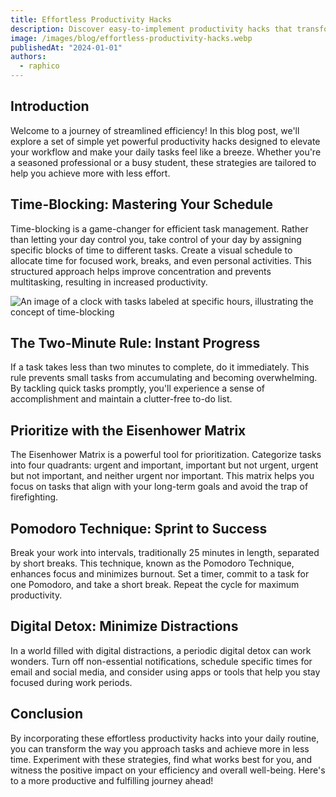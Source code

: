 ```yaml
---
title: Effortless Productivity Hacks
description: Discover easy-to-implement productivity hacks that transform your daily routine.
image: /images/blog/effortless-productivity-hacks.webp
publishedAt: "2024-01-01"
authors:
  - raphico
---
```


## Introduction

Welcome to a journey of streamlined efficiency! In this blog post, we'll explore a set of simple yet powerful productivity hacks designed to elevate your workflow and make your daily tasks feel like a breeze. Whether you're a seasoned professional or a busy student, these strategies are tailored to help you achieve more with less effort.

## Time-Blocking: Mastering Your Schedule

Time-blocking is a game-changer for efficient task management. Rather than letting your day control you, take control of your day by assigning specific blocks of time to different tasks. Create a visual schedule to allocate time for focused work, breaks, and even personal activities. This structured approach helps improve concentration and prevents multitasking, resulting in increased productivity.

![An image of a clock with tasks labeled at specific hours, illustrating the concept of time-blocking](/images/blog/time-blocking.webp)

## The Two-Minute Rule: Instant Progress

If a task takes less than two minutes to complete, do it immediately. This rule prevents small tasks from accumulating and becoming overwhelming. By tackling quick tasks promptly, you'll experience a sense of accomplishment and maintain a clutter-free to-do list.

## Prioritize with the Eisenhower Matrix

The Eisenhower Matrix is a powerful tool for prioritization. Categorize tasks into four quadrants: urgent and important, important but not urgent, urgent but not important, and neither urgent nor important. This matrix helps you focus on tasks that align with your long-term goals and avoid the trap of firefighting.

## Pomodoro Technique: Sprint to Success

Break your work into intervals, traditionally 25 minutes in length, separated by short breaks. This technique, known as the Pomodoro Technique, enhances focus and minimizes burnout. Set a timer, commit to a task for one Pomodoro, and take a short break. Repeat the cycle for maximum productivity.

## Digital Detox: Minimize Distractions

In a world filled with digital distractions, a periodic digital detox can work wonders. Turn off non-essential notifications, schedule specific times for email and social media, and consider using apps or tools that help you stay focused during work periods.

## Conclusion

By incorporating these effortless productivity hacks into your daily routine, you can transform the way you approach tasks and achieve more in less time. Experiment with these strategies, find what works best for you, and witness the positive impact on your efficiency and overall well-being. Here's to a more productive and fulfilling journey ahead!
